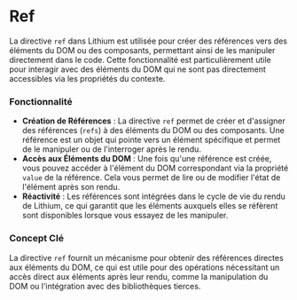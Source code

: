 # Ref

La directive `ref` dans Lithium est utilisée pour créer des références vers des éléments du DOM ou des composants, permettant ainsi de les manipuler directement dans le code. Cette fonctionnalité est particulièrement utile pour interagir avec des éléments du DOM qui ne sont pas directement accessibles via les propriétés du contexte.

### Fonctionnalité

- **Création de Références** : La directive `ref` permet de créer et d'assigner des références (`refs`) à des éléments du DOM ou des composants. Une référence est un objet qui pointe vers un élément spécifique et permet de le manipuler ou de l'interroger après le rendu.
- **Accès aux Éléments du DOM** : Une fois qu'une référence est créée, vous pouvez accéder à l'élément du DOM correspondant via la propriété `value` de la référence. Cela vous permet de lire ou de modifier l'état de l'élément après son rendu.
- **Réactivité** : Les références sont intégrées dans le cycle de vie du rendu de Lithium, ce qui garantit que les éléments auxquels elles se réfèrent sont disponibles lorsque vous essayez de les manipuler.

### Concept Clé

La directive `ref` fournit un mécanisme pour obtenir des références directes aux éléments du DOM, ce qui est utile pour des opérations nécessitant un accès direct aux éléments après leur rendu, comme la manipulation du DOM ou l'intégration avec des bibliothèques tierces.


<SandpackSample/>